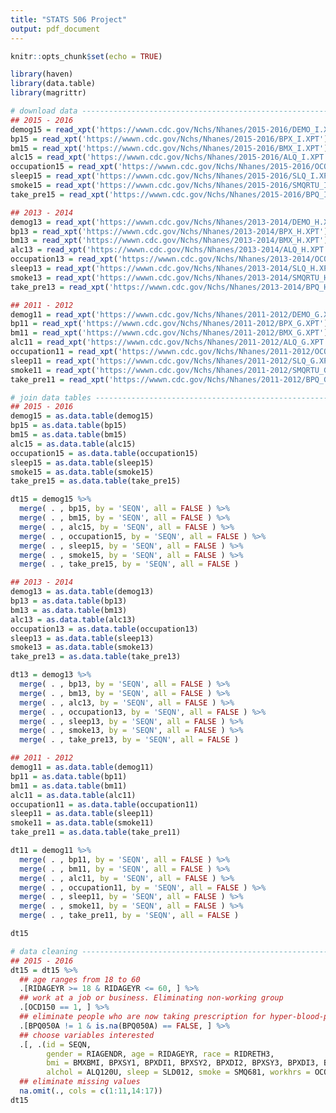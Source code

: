 ```yaml
---
title: "STATS 506 Project"
output: pdf_document
---
```


```r
knitr::opts_chunk$set(echo = TRUE)
```

```r
library(haven)
library(data.table)
library(magrittr)
```

```r
# download data ----------------------------------------------------------------
## 2015 - 2016
demog15 = read_xpt('https://wwwn.cdc.gov/Nchs/Nhanes/2015-2016/DEMO_I.XPT')
bp15 = read_xpt('https://wwwn.cdc.gov/Nchs/Nhanes/2015-2016/BPX_I.XPT')
bm15 = read_xpt('https://wwwn.cdc.gov/Nchs/Nhanes/2015-2016/BMX_I.XPT')
alc15 = read_xpt('https://wwwn.cdc.gov/Nchs/Nhanes/2015-2016/ALQ_I.XPT')
occupation15 = read_xpt('https://wwwn.cdc.gov/Nchs/Nhanes/2015-2016/OCQ_I.XPT')
sleep15 = read_xpt('https://wwwn.cdc.gov/Nchs/Nhanes/2015-2016/SLQ_I.XPT')
smoke15 = read_xpt('https://wwwn.cdc.gov/Nchs/Nhanes/2015-2016/SMQRTU_I.XPT')
take_pre15 = read_xpt('https://wwwn.cdc.gov/Nchs/Nhanes/2015-2016/BPQ_I.XPT')

## 2013 - 2014
demog13 = read_xpt('https://wwwn.cdc.gov/Nchs/Nhanes/2013-2014/DEMO_H.XPT')
bp13 = read_xpt('https://wwwn.cdc.gov/Nchs/Nhanes/2013-2014/BPX_H.XPT')
bm13 = read_xpt('https://wwwn.cdc.gov/Nchs/Nhanes/2013-2014/BMX_H.XPT')
alc13 = read_xpt('https://wwwn.cdc.gov/Nchs/Nhanes/2013-2014/ALQ_H.XPT')
occupation13 = read_xpt('https://wwwn.cdc.gov/Nchs/Nhanes/2013-2014/OCQ_H.XPT')
sleep13 = read_xpt('https://wwwn.cdc.gov/Nchs/Nhanes/2013-2014/SLQ_H.XPT')
smoke13 = read_xpt('https://wwwn.cdc.gov/Nchs/Nhanes/2013-2014/SMQRTU_H.XPT')
take_pre13 = read_xpt('https://wwwn.cdc.gov/Nchs/Nhanes/2013-2014/BPQ_H.XPT')

## 2011 - 2012
demog11 = read_xpt('https://wwwn.cdc.gov/Nchs/Nhanes/2011-2012/DEMO_G.XPT')
bp11 = read_xpt('https://wwwn.cdc.gov/Nchs/Nhanes/2011-2012/BPX_G.XPT')
bm11 = read_xpt('https://wwwn.cdc.gov/Nchs/Nhanes/2011-2012/BMX_G.XPT')
alc11 = read_xpt('https://wwwn.cdc.gov/Nchs/Nhanes/2011-2012/ALQ_G.XPT')
occupation11 = read_xpt('https://wwwn.cdc.gov/Nchs/Nhanes/2011-2012/OCQ_G.XPT')
sleep11 = read_xpt('https://wwwn.cdc.gov/Nchs/Nhanes/2011-2012/SLQ_G.XPT')
smoke11 = read_xpt('https://wwwn.cdc.gov/Nchs/Nhanes/2011-2012/SMQRTU_G.XPT')
take_pre11 = read_xpt('https://wwwn.cdc.gov/Nchs/Nhanes/2011-2012/BPQ_G.XPT')
```

```r
# join data tables -------------------------------------------------------------
## 2015 - 2016
demog15 = as.data.table(demog15)
bp15 = as.data.table(bp15)
bm15 = as.data.table(bm15)
alc15 = as.data.table(alc15)
occupation15 = as.data.table(occupation15)
sleep15 = as.data.table(sleep15)
smoke15 = as.data.table(smoke15)
take_pre15 = as.data.table(take_pre15)

dt15 = demog15 %>%
  merge( . , bp15, by = 'SEQN', all = FALSE ) %>%
  merge( . , bm15, by = 'SEQN', all = FALSE ) %>%
  merge( . , alc15, by = 'SEQN', all = FALSE ) %>%
  merge( . , occupation15, by = 'SEQN', all = FALSE ) %>%
  merge( . , sleep15, by = 'SEQN', all = FALSE ) %>%
  merge( . , smoke15, by = 'SEQN', all = FALSE ) %>%
  merge( . , take_pre15, by = 'SEQN', all = FALSE )

## 2013 - 2014
demog13 = as.data.table(demog13)
bp13 = as.data.table(bp13)
bm13 = as.data.table(bm13)
alc13 = as.data.table(alc13)
occupation13 = as.data.table(occupation13)
sleep13 = as.data.table(sleep13)
smoke13 = as.data.table(smoke13)
take_pre13 = as.data.table(take_pre13)

dt13 = demog13 %>%
  merge( . , bp13, by = 'SEQN', all = FALSE ) %>%
  merge( . , bm13, by = 'SEQN', all = FALSE ) %>%
  merge( . , alc13, by = 'SEQN', all = FALSE ) %>%
  merge( . , occupation13, by = 'SEQN', all = FALSE ) %>%
  merge( . , sleep13, by = 'SEQN', all = FALSE ) %>%
  merge( . , smoke13, by = 'SEQN', all = FALSE ) %>%
  merge( . , take_pre13, by = 'SEQN', all = FALSE )

## 2011 - 2012
demog11 = as.data.table(demog11)
bp11 = as.data.table(bp11)
bm11 = as.data.table(bm11)
alc11 = as.data.table(alc11)
occupation11 = as.data.table(occupation11)
sleep11 = as.data.table(sleep11)
smoke11 = as.data.table(smoke11)
take_pre11 = as.data.table(take_pre11)

dt11 = demog11 %>%
  merge( . , bp11, by = 'SEQN', all = FALSE ) %>%
  merge( . , bm11, by = 'SEQN', all = FALSE ) %>%
  merge( . , alc11, by = 'SEQN', all = FALSE ) %>%
  merge( . , occupation11, by = 'SEQN', all = FALSE ) %>%
  merge( . , sleep11, by = 'SEQN', all = FALSE ) %>%
  merge( . , smoke11, by = 'SEQN', all = FALSE ) %>%
  merge( . , take_pre11, by = 'SEQN', all = FALSE )
```

```r
dt15
```


```r
# data cleaning ----------------------------------------------------------------
## 2015 - 2016
dt15 = dt15 %>%
  ## age ranges from 18 to 60
  .[RIDAGEYR >= 18 & RIDAGEYR <= 60, ] %>%
  ## work at a job or business. Eliminating non-working group
  .[OCD150 == 1, ] %>%
  ## eliminate people who are now taking prescription for hyper-blood-pressure
  .[BPQ050A != 1 & is.na(BPQ050A) == FALSE, ] %>%
  ## choose variables interested 
  .[, .(id = SEQN,
        gender = RIAGENDR, age = RIDAGEYR, race = RIDRETH3,
        bmi = BMXBMI, BPXSY1, BPXDI1, BPXSY2, BPXDI2, BPXSY3, BPXDI3, BPXSY4, BPXDI4,
        alchol = ALQ120U, sleep = SLD012, smoke = SMQ681, workhrs = OCQ180)] %>%
  ## eliminate missing values
  na.omit(., cols = c(1:11,14:17))  
dt15
```

